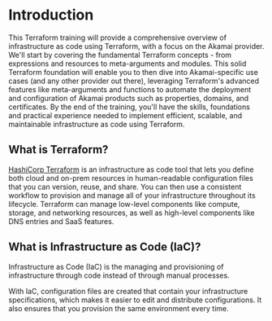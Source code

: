 # Introduction

This Terraform training will provide a comprehensive overview of infrastructure as code using Terraform, with a focus on the Akamai provider. We'll start by covering the fundamental Terraform concepts - from expressions and resources to meta-arguments and modules. This solid Terraform foundation will enable you to then dive into Akamai-specific use cases (and any other provider out there), leveraging Terraform's advanced features like meta-arguments and functions to automate the deployment and configuration of Akamai products such as properties, domains, and certificates. By the end of the training, you'll have the skills, foundations and practical experience needed to implement efficient, scalable, and maintainable infrastructure as code using Terraform.

## What is Terraform?

[HashiCorp Terraform](https://www.terraform.io/) is an infrastructure as code tool that lets you define both cloud and on-prem resources in human-readable configuration files that you can version, reuse, and share. You can then use a consistent workflow to provision and manage all of your infrastructure throughout its lifecycle. Terraform can manage low-level components like compute, storage, and networking resources, as well as high-level components like DNS entries and SaaS features.

## What is Infrastructure as Code (IaC)?

Infrastructure as Code (IaC) is the managing and provisioning of infrastructure through code instead of through manual processes.

With IaC, configuration files are created that contain your infrastructure specifications, which makes it easier to edit and distribute configurations. It also ensures that you provision the same environment every time. 